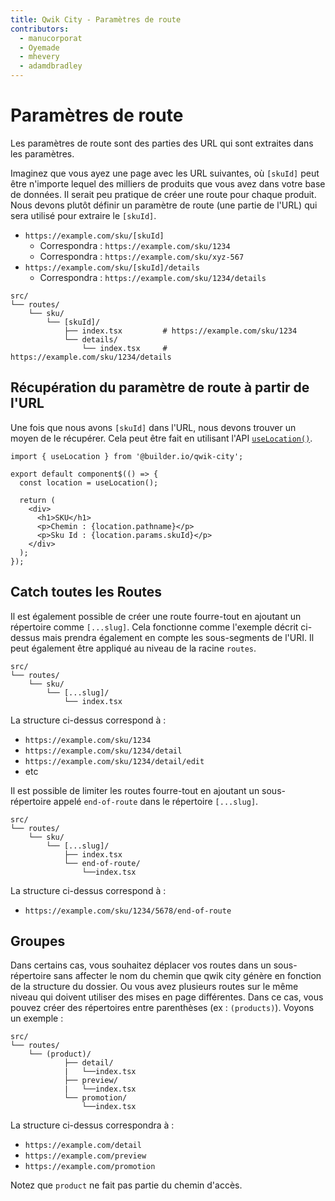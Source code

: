 ```yaml
---
title: Qwik City - Paramètres de route
contributors:
  - manucorporat
  - Oyemade
  - mhevery
  - adamdbradley
---
```


# Paramètres de route

Les paramètres de route sont des parties des URL qui sont extraites dans les paramètres.

Imaginez que vous ayez une page avec les URL suivantes, où `[skuId]` peut être n'importe lequel des milliers de produits que vous avez dans votre base de données. Il serait peu pratique de créer une route pour chaque produit. Nous devons plutôt définir un paramètre de route (une partie de l'URL) qui sera utilisé pour extraire le `[skuId]`.

- `https://example.com/sku/[skuId]`
  - Correspondra : `https://example.com/sku/1234`
  - Correspondra : `https://example.com/sku/xyz-567`
- `https://example.com/sku/[skuId]/details`
  - Correspondra : `https://example.com/sku/1234/details`

```
src/
└── routes/
    └── sku/
        └── [skuId]/
            ├── index.tsx         # https://example.com/sku/1234
            └── details/
                └── index.tsx     # https://example.com/sku/1234/details
```

## Récupération du paramètre de route à partir de l'URL

Une fois que nous avons `[skuId]` dans l'URL, nous devons trouver un moyen de le récupérer. Cela peut être fait en utilisant l'API [`useLocation()`](/qwikcity/api/index.mdx#uselocation).

```tsx
import { useLocation } from '@builder.io/qwik-city';

export default component$(() => {
  const location = useLocation();

  return (
    <div>
      <h1>SKU</h1>
      <p>Chemin : {location.pathname}</p>
      <p>Sku Id : {location.params.skuId}</p>
    </div>
  );
});
```

## Catch toutes les Routes
Il est également possible de créer une route fourre-tout en ajoutant un répertoire comme `[...slug]`. Cela fonctionne comme l'exemple décrit ci-dessus mais prendra également en compte les sous-segments de l'URI. Il peut également être appliqué au niveau de la racine `routes`.

```
src/
└── routes/
    └── sku/
        └── [...slug]/
            └── index.tsx
```

La structure ci-dessus correspond à :
- `https://example.com/sku/1234`
- `https://example.com/sku/1234/detail`
- `https://example.com/sku/1234/detail/edit`
- etc

Il est possible de limiter les routes fourre-tout en ajoutant un sous-répertoire appelé `end-of-route` dans le répertoire `[...slug]`.

```
src/
└── routes/
    └── sku/
        └── [...slug]/
            ├── index.tsx
            └── end-of-route/
                └──index.tsx
```

La structure ci-dessus correspond à :
- `https://example.com/sku/1234/5678/end-of-route`


## Groupes
Dans certains cas, vous souhaitez déplacer vos routes dans un sous-répertoire sans affecter le nom du chemin que qwik city génère en fonction de la structure du dossier. Ou vous avez plusieurs routes sur le même niveau qui doivent utiliser des mises en page différentes. Dans ce cas, vous pouvez créer des répertoires entre parenthèses (ex : `(products)`). Voyons un exemple :

```
src/
└── routes/
    └── (product)/
            ├── detail/
            |   └──index.tsx
            ├── preview/
            |   └──index.tsx
            └── promotion/
                └──index.tsx
```
La structure ci-dessus correspondra à :
- `https://example.com/detail`
- `https://example.com/preview`
- `https://example.com/promotion`

Notez que `product` ne fait pas partie du chemin d'accès.
